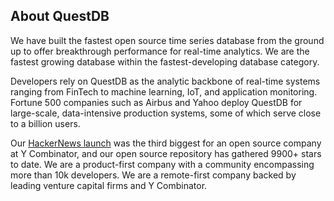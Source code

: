 <h2> About QuestDB</h2>

We have built the fastest open source time series database from the ground up to
offer breakthrough performance for real-time analytics. We are the fastest
growing database within the fastest-developing database category.

Developers rely on QuestDB as the analytic backbone of real-time systems ranging
from FinTech to machine learning, IoT, and application monitoring. Fortune 500
companies such as Airbus and Yahoo deploy QuestDB for large-scale,
data-intensive production systems, some of which serve close to a billion users.

Our <a href="https://news.ycombinator.com/item?id=23975807">HackerNews
launch</a> was the third biggest for an open source company at Y Combinator, and
our open source repository has gathered 9900+ stars to date. We are a
product-first company with a community encompassing more than 10k developers. We
are a remote-first company backed by leading venture capital firms and Y
Combinator.
